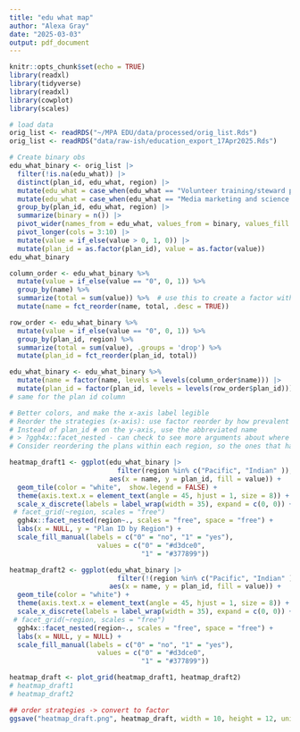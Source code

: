 ```yaml
---
title: "edu what map"
author: "Alexa Gray"
date: "2025-03-03"
output: pdf_document
---
```


```r
knitr::opts_chunk$set(echo = TRUE)
library(readxl)
library(tidyverse)
library(readxl)
library(cowplot)
library(scales)
```

```r
# load data
orig_list <- readRDS("~/MPA EDU/data/processed/orig_list.Rds")
orig_list <- readRDS("data/raw-ish/education_export_17Apr2025.Rds")

```

```r
# Create binary obs
edu_what_binary <- orig_list |> 
  filter(!is.na(edu_what)) |> 
  distinct(plan_id, edu_what, region) |> 
  mutate(edu_what = case_when(edu_what == "Volunteer training/steward program" ~ "Volunteer, intern, and steward training programs", TRUE ~ edu_what)) |> 
  mutate(edu_what = case_when(edu_what == "Media marketing and science communications for the general publics for the general public" ~ "Media marketing and science communications for the general public", TRUE ~ edu_what)) |> 
  group_by(plan_id, edu_what, region) |> 
  summarize(binary = n()) |> 
  pivot_wider(names_from = edu_what, values_from = binary, values_fill = 0) |> 
  pivot_longer(cols = 3:10) |> 
  mutate(value = if_else(value > 0, 1, 0)) |> 
  mutate(plan_id = as.factor(plan_id), value = as.factor(value))
edu_what_binary
```

```r
column_order <- edu_what_binary %>% 
  mutate(value = if_else(value == "0", 0, 1)) %>% 
  group_by(name) %>% 
  summarize(total = sum(value)) %>%  # use this to create a factor with levels for the columns
  mutate(name = fct_reorder(name, total, .desc = TRUE))

row_order <- edu_what_binary %>% 
  mutate(value = if_else(value == "0", 0, 1)) %>% 
  group_by(plan_id, region) %>% 
  summarize(total = sum(value), .groups = 'drop') %>% 
  mutate(plan_id = fct_reorder(plan_id, total))

edu_what_binary <- edu_what_binary %>% 
  mutate(name = factor(name, levels = levels(column_order$name))) |> 
  mutate(plan_id = factor(plan_id, levels = levels(row_order$plan_id)))
# same for the plan id column

# Better colors, and make the x-axis label legible
# Reorder the strategies (x-axis): use factor reorder by how prevalent the strategy is 
# Instead of plan_id # on the y-axis, use the abbreviated name
# > ?ggh4x::facet_nested - can check to see more arguments about where to put the labels for the different regions (e.g. top vs. right)
# Consider reordering the plans within each region, so the ones that have the most strategies go towards the top

```



```r


heatmap_draft1 <- ggplot(edu_what_binary |> 
                           filter(region %in% c("Pacific", "Indian" )),
                         aes(x = name, y = plan_id, fill = value)) +
  geom_tile(color = "white",  show.legend = FALSE) +
  theme(axis.text.x = element_text(angle = 45, hjust = 1, size = 8)) +
  scale_x_discrete(labels = label_wrap(width = 35), expand = c(0, 0)) +
 # facet_grid(~region, scales = "free")
  ggh4x::facet_nested(region~., scales = "free", space = "free") +
  labs(x = NULL, y = "Plan ID by Region") +
  scale_fill_manual(labels = c("0" = "no", "1" = "yes"),
                      values = c("0" = "#d3dce0",
                                 "1" = "#377899"))

heatmap_draft2 <- ggplot(edu_what_binary |> 
                           filter(!(region %in% c("Pacific", "Indian" ))),
                         aes(x = name, y = plan_id, fill = value)) +
  geom_tile(color = "white") +
  theme(axis.text.x = element_text(angle = 45, hjust = 1, size = 8)) +
  scale_x_discrete(labels = label_wrap(width = 35), expand = c(0, 0)) +
 # facet_grid(~region, scales = "free")
  ggh4x::facet_nested(region~., scales = "free", space = "free") +
  labs(x = NULL, y = NULL) +
  scale_fill_manual(labels = c("0" = "no", "1" = "yes"),
                      values = c("0" = "#d3dce0",
                                 "1" = "#377899"))

heatmap_draft <- plot_grid(heatmap_draft1, heatmap_draft2)
# heatmap_draft1
# heatmap_draft2

## order strategies -> convert to factor
ggsave("heatmap_draft.png", heatmap_draft, width = 10, height = 12, units = "in")
```

